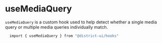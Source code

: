 
<Meta title="Hooks/useMediaQuery" />

# useMediaQuery

`useMediaQuery` is a custom hook used to help detect whether a single media query or multiple media queries individually match.

```bash
  import { useMediaQuery } from "@district-ui/hooks"
```
